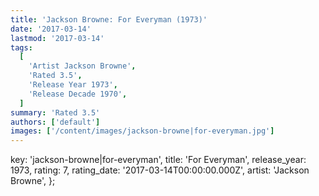 ```yaml
---
title: 'Jackson Browne: For Everyman (1973)'
date: '2017-03-14'
lastmod: '2017-03-14'
tags:
  [
    'Artist Jackson Browne',
    'Rated 3.5',
    'Release Year 1973',
    'Release Decade 1970',
  ]
summary: 'Rated 3.5'
authors: ['default']
images: ['/content/images/jackson-browne|for-everyman.jpg']
---
```


  key: 'jackson-browne|for-everyman',
  title: 'For Everyman',
  release_year: 1973,
  rating: 7,
  rating_date: '2017-03-14T00:00:00.000Z',
  artist: 'Jackson Browne',
};

<MusicRating data={data} />

